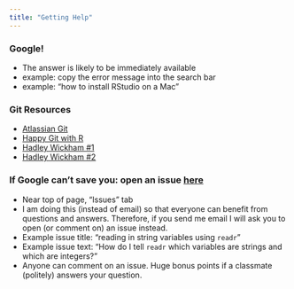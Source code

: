 ```yaml
---
title: "Getting Help"
---
```


### Google! 

- The answer is likely to be immediately available
- example: copy the error message into the search bar
- example: "how to install RStudio on a Mac"

### Git Resources

- [Atlassian Git](https://www.atlassian.com/git)
- [Happy Git with R](http://happygitwithr.com/)
- [Hadley Wickham #1](http://r-pkgs.had.co.nz/git.html#commit-best-practices)
- [Hadley Wickham #2](http://r-pkgs.had.co.nz/git.html#git-rstudio)

### If Google can't save you: open an issue [here](https://github.com/CU-picudata/course)

- Near top of page, "Issues" tab
- I am doing this (instead of email) so that everyone can benefit from questions and answers. Therefore, if you send me email I will ask you to open (or comment on) an issue instead. 
- Example issue title: "reading in string variables using `readr`"
- Example issue text: "How do I tell `readr` which variables are strings and which are integers?"
- Anyone can comment on an issue. Huge bonus points if a classmate (politely) answers your question.



